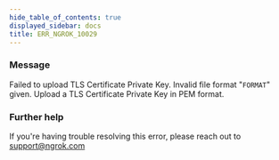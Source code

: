 ```yaml
---
hide_table_of_contents: true
displayed_sidebar: docs
title: ERR_NGROK_10029
---
```




### Message

Failed to upload TLS Certificate Private Key. Invalid file format "`FORMAT`" given. Upload a TLS Certificate Private Key in PEM format.

<ErrorDetails error="err_ngrok_10029" />

### Further help

If you're having trouble resolving this error, please reach out to [support@ngrok.com](mailto:support@ngrok.com?subject=Help%20with%20ERR_NGROK_10029)
